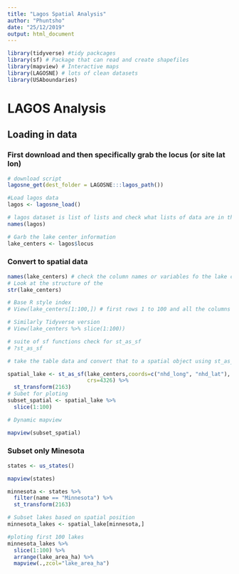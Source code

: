 ```yaml
---
title: "Lagos Spatial Analysis"
author: "Phuntsho"
date: "25/12/2019"
output: html_document
---
```


```r
library(tidyverse) #tidy packcages
library(sf) # Package that can read and create shapefiles
library(mapview) # Interactive maps
library(LAGOSNE) # lots of clean datasets
library(USAboundaries)
```

# LAGOS Analysis

## Loading in data

### First download and then specifically grab the locus (or site lat lon)


```r
# download script 
lagosne_get(dest_folder = LAGOSNE:::lagos_path())

#Load lagos data
lagos <- lagosne_load()

# lagos dataset is list of lists and check what lists of data are in the lagos 
names(lagos)

# Garb the lake center information
lake_centers <- lagos$locus

```

### Convert to spatial data

```r
names(lake_centers) # check the column names or variables fo the lake centres
# Look at the structure of the 
str(lake_centers)

# Base R style index
# View(lake_centers[1:100,]) # first rows 1 to 100 and all the columns

# Similarly Tidyverse version
# View(lake_centers %>% slice(1:100))

# suite of sf functions check for st_as_sf
# ?st_as_sf

# take the table data and convert that to a spatial object using st_as_sf

spatial_lake <- st_as_sf(lake_centers,coords=c("nhd_long", "nhd_lat"),
                         crs=4326) %>% 
  st_transform(2163)
# Subet for ploting
subset_spatial <- spatial_lake %>%
  slice(1:100)

# Dynamic mapview 

mapview(subset_spatial)
```

### Subset only Minesota

```r

states <- us_states()

mapview(states)

minnesota <- states %>% 
  filter(name == "Minnesota") %>% 
  st_transform(2163)

# Subset lakes based on spatial position
minnesota_lakes <- spatial_lake[minnesota,]

#ploting first 100 lakes
minnesota_lakes %>% 
  slice(1:100) %>% 
  arrange(lake_area_ha) %>% 
  mapview(.,zcol="lake_area_ha")
```


